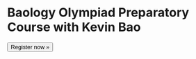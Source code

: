 
<Banner>

# Baology Olympiad Preparatory Course with Kevin Bao

<Link href="/register">
  <Button
    as="a"
    sx={{
      bg: 'accent',
      color: 'white',
      borderRadius: 'circle',
      fontFamily: 'inherit',
      fontSize: [2, 3],
      lineHeight: 2,
      cursor: 'pointer',
      px: 4,
      mt: [3, 4],
      transition: 'transform ease .125s',
      ':hover, :focus': {
        transform: 'scale(1.0625)'
      }
    }}>
    Register now »
  </Button>
</Link>


</Banner>